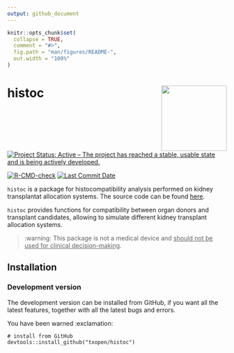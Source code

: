 ```yaml
---
output: github_document
---
```


<!-- README.md is generated from README.Rmd. Please edit that file -->

```r
knitr::opts_chunk$set(
  collapse = TRUE,
  comment = "#>",
  fig.path = "man/figures/README-",
  out.width = "100%"
)
```

# histoc <img src="man/figures/logo.png" height="150" align="right"/>

[![Project Status: Active – The project has reached a stable, usable state and is being actively developed.](https://www.repostatus.org/badges/latest/active.svg)](https://www.repostatus.org/#active)

<!-- badges: start -->
[![R-CMD-check](https://github.com/txopen/histoc/workflows/R-CMD-check/badge.svg)](https://github.com/txopen/histoc/actions)
[![Last Commit Date](https://img.shields.io/github/last-commit/txopen/histoc.svg)](https://github.com/txopen/histoc/commits/main)
<!-- badges: end -->

`histoc` is a package for histocompatibility analysis performed on kidney transplantat allocation systems. 
The source code can be found [here](https://txopen.github.io/histoc/).

`histoc` provides functions for compatibility between organ donors and transplant candidates, allowing to simulate different kidney transplant allocation systems.

> :warning: This package is not a medical device and <ins>should not be used for clinical decision-making</ins>.

## Installation

### Development version 

The development version can be installed from GitHub, if you want all the latest features, together with all the latest bugs and errors. 

You have been warned :exclamation:

```
# install from GitHub
devtools::install_github("txopen/histoc")
```
